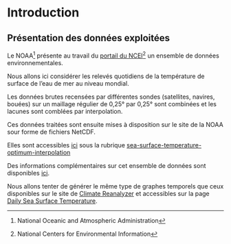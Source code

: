 # Introduction

## Présentation des données exploitées

Le NOAA^[National Oceanic and Atmospheric Administration] présente au travail du [portail du NCEI](https://www.ncei.noaa.gov/metadata/geoportal/#searchPanel)^[National Centers for Environmental Information] un ensemble de données environnementales.

Nous allons ici considérer les relevés quotidiens de la température de surface de l'eau de mer au niveau mondial.

Les données brutes recensées par différentes sondes (satellites, navires, bouées) sur un maillage régulier de 0,25° par 0,25° sont combinées et les lacunes sont comblées par interpolation.

Ces données traitées sont ensuite mises à disposition sur le site de la NOAA sour forme de fichiers NetCDF.

Elles sont accessibles [ici](https://www.ncei.noaa.gov/data/?C=N;O=A) sous la rubrique [sea-surface-temperature-optimum-interpolation](https://www.ncei.noaa.gov/data/sea-surface-temperature-optimum-interpolation/v2.1/access/avhrr)

Des informations complémentaires sur cet ensemble de données sont disponibles [ici](https://www.ncei.noaa.gov/metadata/geoportal/rest/metadata/item/gov.noaa.ncdc:C01606/html).

Nous allons tenter de générer le même type de graphes temporels que ceux disponibles sur le site de [Climate Reanalyzer](https://climatereanalyzer.org/) et accessibles sur la page [Daily Sea Surface Temperature](https://climatereanalyzer.org/clim/sst_daily/).

